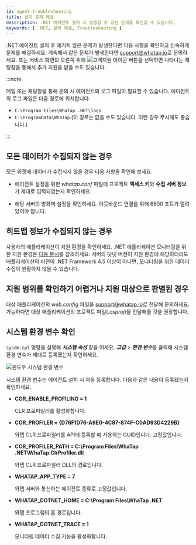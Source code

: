 ```yaml
---
id: agent-troubleshooting
title: 설치 문제 해결
description: .NET 에이전트 설치 시 발생할 수 있는 문제를 확인할 수 있습니다.
keywords: [ .NET, 문제 해결, Troubleshooting ]
---
```


.NET 에이전트 설치 후 예기치 않은 문제가 발생한다면 다음 사항을 확인하고 신속하게 문제를 해결하세요. 계속해서 같은 문제가 발생한다면 [support@whatap.io](mailto:support@whatap.io)로 문의하세요. 또는 서비스 화면의 오른쪽 위에 ![고객지원 아이콘](/img/ico-help.svg) 버튼을 선택하면 나타나는 채팅창을 통해서 추가 지원을 받을 수도 있습니다.

:::note

메일 또는 채팅창을 통해 문의 시 에이전트의 로그 파일이 필요할 수 있습니다. 에이전트의 로그 파일은 다음 경로에 위치합니다.

- `C:\Program Files\WhaTap .NET\logs`
- `C:\ProgramData\WhaTap` (이 경로는 없을 수도 있습니다. 이런 경우 무시해도 좋습니다.)

:::

## 모든 데이터가 수집되지 않는 경우

<ImgLang img='dotnet-apm-troubleshooting-connection-fail.png' desc='' />

모든 위젯에 데이터가 수집되지 않을 경우 다음 사항을 확인해 보세요.

- 에이전트 설정을 위한 *whatap.conf* 파일에 프로젝트 **액세스 키**와 **수집 서버 정보**가 제대로 입력되었는지 확인하세요.

- 해당 서버의 방화벽 설정을 확인하세요. 아웃바운드 연결을 위해 6600 포트가 열려있어야 합니다.

## 히트맵 정보가 수집되지 않는 경우

<ImgLang img='dotnet-apm-troubleshooting-none-hitmap.png' desc='' />

사용자의 애플리케이션이 지원 환경을 확인하세요. .NET 애플리케이션 모니터링을 위한 지원 환경은 [다음 문서](supported-spec)를 참조하세요. 서버의 닷넷 버전이 지원 환경에 해당하더라도 애플리케이션의 버전이 .NET Framework 4.5 이상이 아니면, 모니터링을 위한 데이터 수집이 원활하지 않을 수 있습니다.

## 지원 범위를 확인하기 어렵거나 지원 대상으로 판별된 경우

대상 애플리케이션의 *web.config* 파일을 [support@whatap.io](mailto:support@whatap.io)로 전달해 문의하세요. 가능하다면 대상 애플리케이션의 프로젝트 파일(*.csproj*)을 전달해줄 것을 권장합니다.

## 시스템 환경 변수 확인

`sysdm.cpl` 명령을 실행해 ***시스템 속성*** 창을 여세요. ***고급*** > ***환경 변수***를 클릭해 시스템 환경 변수가 제대로 등록됐는지 확인하세요.

![윈도우 시스템 환경 변수](https://img.whatap.io/media/agent_dotnet/install/system_properties.png)

시스템 환경 변수는 에이전트 설치 시 자동 등록합니다. 다음과 같은 내용이 등록됐는지 확인하세요.

* **COR_ENABLE_PROFILING = 1**

  CLR 프로파일러를 활성화합니다.

* **COR_PROFILER = \{D76F1D76-A9E0-4C87-874F-C0AD93D4229B\}**

  와탭 CLR 프로파일러를 API에 등록할 때 사용하는 GUID입니다. 고정값입니다.

* **COR_PROFILER_PATH = C:\Program Files\WhaTap .NET\WhaTap.ClrProfiler.dll**

  와탭 CLR 프로파일러 DLL의 경로입니다.

* **WHATAP_APP_TYPE = 7**

  와탭 서버와 통신하는 에이전트 종류로 고정값입니다.

* **WHATAP_DOTNET_HOME = C:\Program Files\WhaTap .NET**

  와탭 프로그램의 홈 경로입니다.

* **WHATAP_DOTNET_TRACE = 1**

  모니터링 데이터 수집 기능을 활성화합니다.

